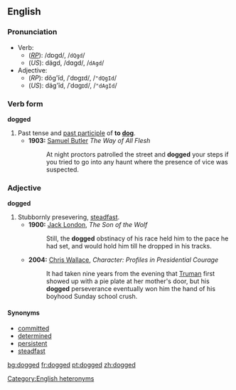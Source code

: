 ==English==
===Pronunciation===
*Verb:
**(''[[RP]]''): /dɒgd/, /<tt>dQgd</tt>/
**(''US''): dägd, /dɑgd/, /<tt>dAgd</tt>/
*Adjective:
**(''RP''): dŏg'ĭd, /ˈdɒgɪd/, /<tt>"dQgId</tt>/
**(''US''): däg'ĭd, /ˈdɑgɪd/, /<tt>"dAgId</tt>/
[[Category:English heteronyms]]

===Verb form===
'''dogged'''

#Past tense and [[past participle]] of '''to [[dog]]'''.
#*'''1903:''' [[w:Samuel Butler|Samuel Butler]] ''The Way of All Flesh''
#*:At night proctors patrolled the street and '''dogged''' your steps if you tried to go into any haunt where the presence of vice was suspected.

===Adjective===
'''dogged'''

#Stubbornly presevering, [[steadfast]].
#*'''1900:''' [[w:Jack London|Jack London]], ''The Son of the Wolf''
#*:Still, the '''dogged''' obstinacy of his race held him to the pace he had set, and would hold him till he dropped in his tracks.
#*'''2004:''' [[w: Chris Wallace (journalist)|Chris Wallace]], ''Character:  Profiles in Presidential Courage''
#*:It had taken nine years from the evening that [[w:Harry Truman|Truman]] first showed up with a pie plate at her mother's door, but his '''dogged''' perseverance eventually won him the hand of his boyhood Sunday school crush.

====Synonyms====
*[[committed]]
*[[determined]]
*[[persistent]]
*[[steadfast]]

[[bg:dogged]]
[[fr:dogged]]
[[pt:dogged]]
[[zh:dogged]]